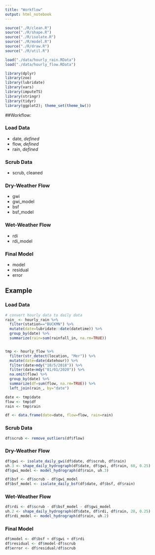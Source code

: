 ```yaml
---
title: "Workflow"
output: html_notebook
---
```


```r
source("./R/clean.R")
source("./R/shape.R")
source("./R/isolate.R")
source("./R/model.R")
source("./R/draw.R")
source("./R/util.R")

load("./data/hourly_rain.RData")
load("./data/hourly_flow.RData")

library(dplyr)
library(zoo)
library(lubridate)
library(vars)
library(imputeTS)
library(stringr)
library(tidyr)
library(ggplot2); theme_set(theme_bw())
```

##Workflow:

### Load Data
 
 - date, *defined*
 - flow, *defined*
 - rain, *defined*
 
### Scrub Data

 - scrub, cleaned

### Dry-Weather Flow

 - gwi
 - gwi_model
 - bsf
 - bsf_model
 
### Wet-Weather Flow

 - rdi
 - rdi_model
 
### Final Model

 - model
 - residual
 - error

## Example

### Load Data
```r
# convert hourly data to daily data
rain_ <- hourly_rain %>%
  filter(station=="BUCKMN") %>%
  mutate(date=lubridate::date(datetime)) %>%
  group_by(date) %>%
  summarize(rain=sum(rainfall_in, na.rm=TRUE))


tmp <- hourly_flow %>%
  filter(str_detect(location, "Mer")) %>%
  mutate(date=date(datehour)) %>%
  filter(date>mdy("10/5/2018")) %>% 
  filter(date<mdy("01/01/2020")) %>%
  na.omit(flow) %>%
  group_by(date) %>%
  summarize(df=sum(flow, na.rm=TRUE)) %>%
  left_join(rain_, by="date")

date <- tmp$date
flow <- tmp$df
rain <- tmp$rain

df <- data.frame(date=date, flow=flow, rain=rain)
```


### Scrub Data
```r
df$scrub <- remove_outliers(df$flow)
```


### Dry-Weather Flow
```r
df$gwi <- isolate_daily_gwi(df$date, df$scrub, df$rain)
uh.3 <- shape_daily_hydrograph(df$date, df$gwi, df$rain, 60, 0.25)
df$gwi_model <- model_hydrograph(df$rain, uh.3)

df$bsf <- df$scrub - df$gwi_model
df$bsf_model <- isolate_daily_bsf(df$date, df$bsf, df$rain)
```


### Wet-Weather Flow
```r
df$rdi <- df$scrub - df$bsf_model - df$gwi_model
uh.2 <- shape_daily_hydrograph(df$date, df$rdi, df$rain, 20, 0.25)
df$rdi_model <- model_hydrograph(df$rain, uh.2)
```

 
### Final Model
```r
df$model <- df$bsf + df$gwi + df$rdi
df$residual <- df$model-df$scrub
df$error <- df$residual/df$scrub
```
